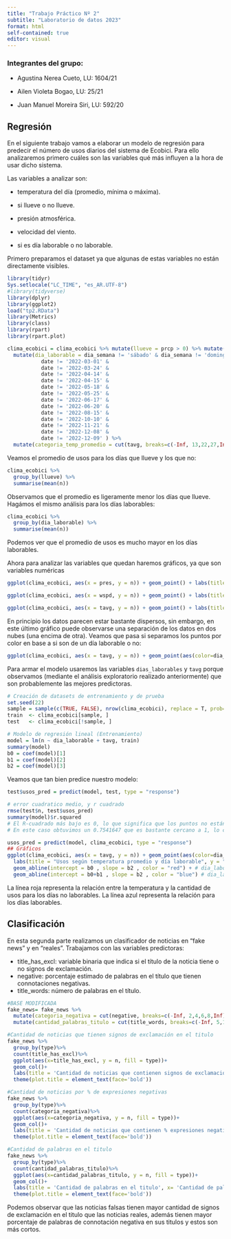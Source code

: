 ```yaml
---
title: "Trabajo Práctico Nº 2"
subtitle: "Laboratorio de datos 2023"
format: html
self-contained: true
editor: visual
---
```


### Integrantes del grupo:
 * Agustina Nerea Cueto, LU: 1604/21

 * Ailen Violeta Bogao, LU: 25/21

 * Juan Manuel Moreira Siri, LU: 592/20

## Regresión
En el siguiente trabajo vamos a elaborar un modelo de regresión para predecir el número de usos diarios del sistema de Ecobici. Para ello analizaremos primero cuáles son las variables qué más influyen a la hora de usar dicho sistema.

Las variables a analizar son:

-   temperatura del día (promedio, mínima o máxima).

-   si llueve o no llueve.

-   presión atmosférica.

-   velocidad del viento.

-   si es día laborable o no laborable.

Primero preparamos el dataset ya que algunas de estas variables no están directamente visibles.

```r
library(tidyr)
Sys.setlocale("LC_TIME", "es_AR.UTF-8")
#library(tidyverse)
library(dplyr)
library(ggplot2)
load("tp2.RData")
library(Metrics)
library(class)
library(rpart)
library(rpart.plot)

clima_ecobici = clima_ecobici %>% mutate(llueve = prcp > 0) %>% mutate(dia_semana = weekdays(date)) %>% 
  mutate(dia_laborable = dia_semana != 'sábado' & dia_semana != 'domingo' & date != '2022-02-28' &
           date != '2022-03-01' &
           date != '2022-03-24' &
           date != '2022-04-14' &
           date != '2022-04-15' &
           date != '2022-05-18' &
           date != '2022-05-25' &
           date != '2022-06-17' &
           date != '2022-06-20' &
           date != '2022-08-15' &
           date != '2022-10-10' &
           date != '2022-11-21' &
           date != '2022-12-08' &
           date != '2022-12-09' ) %>% 
  mutate(categoria_temp_promedio = cut(tavg, breaks=c(-Inf, 13,22,27,Inf), labels = c('Menor a 13°','13° a 22°', '22° a 27°', 'Mayor a 27°')))
```

Veamos el promedio de usos para los días que llueve y los que no:

```r
clima_ecobici %>%
  group_by(llueve) %>%
  summarise(mean(n))
```

Observamos que el promedio es ligeramente menor los días que llueve. Hagámos el mismo análisis para los días laborables:

```r
clima_ecobici %>%
  group_by(dia_laborable) %>%
  summarise(mean(n))
```

Podemos ver que el promedio de usos es mucho mayor en los días laborables.

Ahora para analizar las variables que quedan haremos gráficos, ya que son variables numéricas

```r
ggplot(clima_ecobici, aes(x = pres, y = n)) + geom_point() + labs(title = "Usos según presión atmosferica", y = "Cantidad de usos", x = "Presión")
```

```r
ggplot(clima_ecobici, aes(x = wspd, y = n)) + geom_point() + labs(title = "Usos según velocidad del viento", y = "Cantidad de usos", x = "Velocidad del viento")
```

```r
ggplot(clima_ecobici, aes(x = tavg, y = n)) + geom_point() + labs(title = "Usos según temperatura promedio", y = "Cantidad de usos", x = "Temperatura promedio (°C)")
```

En principio los datos parecen estar bastante dispersos, sin embargo, en este último gráfico puede observarse una separación de los datos en dos nubes (una encima de otra).
Veamos que pasa si separamos los puntos por color en base a si son de un día laborable o no:

```r
ggplot(clima_ecobici, aes(x = tavg, y = n)) + geom_point(aes(color=dia_laborable)) + labs(title = "Usos según temperatura promedio y día laborable", y = "Cantidad de usos", x =  "Temperatura promedio (°C)")
```

Para armar el modelo usaremos las variables `dias_laborables` y `tavg` porque observamos (mediante el análisis exploratorio realizado anteriormente) que son probablemente las mejores predictoras.

```r
# Creación de datasets de entrenamiento y de prueba
set.seed(22)
sample = sample(c(TRUE, FALSE), nrow(clima_ecobici), replace = T, prob=c(0.8,0.2))
train  <- clima_ecobici[sample, ]
test   <- clima_ecobici[!sample, ]

# Modelo de regresión lineal (Entrenamiento)
model = lm(n ~ dia_laborable + tavg, train)
summary(model)
b0 = coef(model)[1]
b1 = coef(model)[2]
b2 = coef(model)[3]
```

Veamos que tan bien predice nuestro modelo:

```r
test$usos_pred = predict(model, test, type = "response")

# error cuadratico medio, y r cuadrado
rmse(test$n, test$usos_pred)
summary(model)$r.squared 
# El R-cuadrado más bajo es 0, lo que significa que los puntos no están explicados por la regresión, mientras que el valor más alto es 1 y significa que todos los puntos están explicados por la línea de regresión. 
# En este caso obtuvimos un 0.7541647 que es bastante cercano a 1, lo cual nos dice que nuestro modelo es bastante bueno.

usos_pred = predict(model, clima_ecobici, type = "response")
## Gráficos
ggplot(clima_ecobici, aes(x = tavg, y = n)) + geom_point(aes(color=dia_laborable)) + 
  labs(title = "Usos según temperatura promedio y día laborable", y = "Cantidad de usos", x = "Temperatura promedio (ºC)") + 
  geom_abline(intercept = b0 , slope = b2 , color = "red") + # dia_laborable == FALSE
  geom_abline(intercept = b0+b1 , slope = b2 , color = "blue") # dia_laborable == TRUE
```
La línea roja representa la relación entre la temperatura y la cantidad de usos para los días no laborables. La línea azul representa la relación para los días laborables.

## Clasificación

En esta segunda parte realizamos un clasificador de noticias en "fake news" y en "reales".
Trabajamos con las variables predictoras: 

 * title_has_excl: variable binaria que indica si el título de la noticia tiene o no signos de exclamación.
 * negative: porcentaje estimado de palabras en el título que tienen connotaciones negativas.
 * title_words: número de palabras en el título.

```r
#BASE MODIFICADA
fake_news= fake_news %>%
  mutate(categoria_negativa = cut(negative, breaks=c(-Inf, 2,4,6,8,Inf), labels = c('Menor a 2%','2% a 4%', '4% a 6%', '6% a 8%','Más de 8%')))%>%
  mutate(cantidad_palabras_titulo = cut(title_words, breaks=c(-Inf, 5,10,15,20,Inf), labels = c('Menor a 5','5 a 10', '10 a 15', '15 a 20','Más de 20')))

#Cantidad de noticias que tienen signos de exclamación en el titulo
fake_news %>%
  group_by(type)%>%
  count(title_has_excl)%>%
  ggplot(aes(x=title_has_excl, y = n, fill = type))+
  geom_col()+
  labs(title = 'Cantidad de noticias que contienen signos de exclamación', x= 'Contiene o no contiene', y='Cantidad')+
  theme(plot.title = element_text(face='bold'))

#Cantidad de noticias por % de expresiones negativas
fake_news %>%
  group_by(type)%>%
  count(categoria_negativa)%>%
  ggplot(aes(x=categoria_negativa, y = n, fill = type))+
  geom_col()+
  labs(title = 'Cantidad de noticias que contienen % expresiones negativas en el titulo', x= '% contenido', y='Cantidad')+
  theme(plot.title = element_text(face='bold'))

#Cantidad de palabras en el titulo
fake_news %>%
  group_by(type)%>%
  count(cantidad_palabras_titulo)%>%
  ggplot(aes(x=cantidad_palabras_titulo, y = n, fill = type))+
  geom_col()+
  labs(title = 'Cantidad de palabras en el titulo', x= 'Cantidad de palabras en el titulo', y='Cantidad de noticias')+
  theme(plot.title = element_text(face='bold'))
```
Podemos observar que las noticias falsas tienen mayor cantidad de signos de exclamación en el titulo que las noticias reales, además tienen mayor porcentaje de palabras 
de connotación negativa en sus titulos y estos son más cortos.